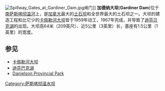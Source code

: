 [[Image:Spillway_Gates_at_Gardiner_Dam.jpg|thumb]]闸门]]
'''加德纳大坝'''('''Gardiner Dam''')位于[[南萨斯喀彻温河|南萨斯喀彻温河]]上，是[[加拿大|加拿大]]最大的[[土石坝|土石坝]]和全世界最大的土石坝之一。大坝的建造工程和比它少的[[卡佩勒河大坝|卡佩勒河大坝]]皆于1959年动工，1967年完成，并导致了[[迪芬贝克湖|迪芬贝克湖]]的出现。大坝高64米（209英尺）、近5公里（3英里）长，基座有1.5公里（1英里）的宽度。
==参见==
*[[卡佩勒河大坝|卡佩勒河大坝]]
*[[迪芬巴克湖|迪芬巴克湖]]
*[https://web.archive.org/web/20110111065828/http://www.tpcs.gov.sk.ca/danielson Danielson Provincial Park]

{{Coord|51|16|12|N|106|52|15|W|display=title}}

[[Category:萨斯喀彻温水坝|Category:萨斯喀彻温水坝]]